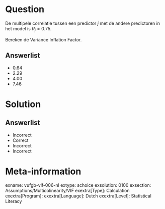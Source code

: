 Question
========
  
De multipele correlatie tussen een predictor *j* met de andere predictoren in het model is $R_{j} = 0.75$. 

Bereken de Variance Inflation Factor.
  
Answerlist
----------
* 0.64
* 2.29
* 4.00
* 7.46

Solution
========

Answerlist
----------
* Incorrect
* Correct
* Incorrect
* Incorrect

Meta-information
================
exname: vufgb-vif-006-nl
extype: schoice
exsolution: 0100
exsection: Assumptions/Multicolinearity/VIF
exextra[Type]: Calculation
exextra[Program]: 
exextra[Language]: Dutch
exextra[Level]: Statistical Literacy
